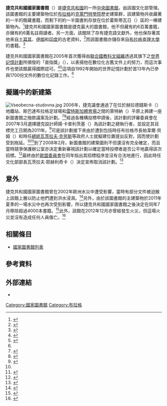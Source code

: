 {{Infobox library
| library_name       = 捷克共和國國家圖書館
| image              = Clementinum library.jpg
| caption            = 位於捷克共和國國家圖書館內的巴洛克大堂
| country            = {{flag | Czech Republic}}
| location           = [[布拉格|布拉格]][[克萊門特學院|克萊門特學院]]
| established        = 1777年
| coordinates      = {{coord|50|5|14.62|N|14|25|2.58|E|region:CZ_type:landmark|display=inline,title}}
| collection_size    = 6,919,075 件館藏<ref name="vz2013">{{Cite book | script-title=cs:Národní knihovna České republiky: Výroční zpráva 2013 | url=http://www.nkp.cz/soubory/ostatni/vz2013.pdf | editor={{lang|cs| Irena Maňáková}} | year=2014 | publisher=捷克共和國國家圖書館 | location=捷克布拉格 | language=cs | isbn=978-80-7050-633-2 | accessdate=2014年12月1日 | title= | archive-date=2020年11月24日 | archive-url=https://web.archive.org/web/20201124214222/https://www.nkp.cz/soubory/ostatni/vz2013.pdf | dead-url=no }}</ref><br />21,204 份手稿<ref name="vz2013"/><br/>約 4,200 本古版書<ref name=incu>{{cite web | script-title=en:Incunabula | url=http://text.en.nkp.cz/collections/by-document-type/historical-book-collection/manuscripts-and-incunabula/inkunabule-en | website=www.nlp.cz | publisher=捷克共和國國家圖書館 | accessdate=2014年12月1日 | language=en | archive-date=2017年10月12日 | archive-url=https://web.archive.org/web/20171012071720/http://text.en.nkp.cz/collections/by-document-type/historical-book-collection/manuscripts-and-incunabula/inkunabule-en/ | dead-url=no }}</ref>
| director           = 托馬斯·伯赫姆（{{lang|cs|Tomáš Böhm}}）<ref name="vz2013"/>
| type               = [[國家圖書館|國家圖書館]]
| website            = [http://www.nkp.cz/ www.nkp.cz]
}}
'''捷克共和國國家圖書館'''（{{lang-cs|'''Národní knihovna České republiky'''}}）是[[捷克共和國|捷克共和國]]的一所[[中央圖書館|中央圖書館]]，由該國文化部管理。該圖書館的主要建築物位於[[布拉格|布拉格]]的[[克萊門特學院|克萊門特學院]]歷史建築群，該建築物共收藏著約一半的館藏書籍，而剩下的約一半圖書則存放在位於霍斯蒂瓦日（{{lang|cs|Hostivař}}）區的一棟建築物內。<ref>{{cite web|author={{lang|en|Kimberly Hiss}} |url=http://www.praguepost.cz/archivescontent/6131-need-for-new-library-intensifies.html |script-title=en:Need for new library intensifies |work={{lang|en|The Prague Post}} |date=2008年5月28日 |accessdate=2014年12月1日 |language=en |deadurl=yes |archiveurl=https://web.archive.org/web/20140509001135/http://www.praguepost.cz/archivescontent/6131-need-for-new-library-intensifies.html |archivedate=2014年5月9日 }}</ref>捷克共和國國家圖書館是捷克最大的圖書館，他不但藏有約6百萬書籍，亦擁有約6萬名註冊讀者。另一方面，該館除了存有捷克語文獻外，他也保存著其他來自[[土耳其|土耳其]]、[[伊朗|伊朗]]和[[印度|印度]]的古老資料，<ref name=digitisation>{{cite web | url=http://www.radio.cz/en/section/science/national-librarys-rare-prints-and-manuscripts-at-the-click-of-a-mouse | script-title=en:National Library's rare prints and manuscripts at the click of a mouse | author={{lang|cs|Pavla Horáková}} | work={{lang|en|Radio Prague}} | date=2005年11月24日 | accessdate=2014年12月1日 | language=en | archive-date=2017年2月5日 | archive-url=https://web.archive.org/web/20170205224020/http://www.radio.cz/en/section/science/national-librarys-rare-prints-and-manuscripts-at-the-click-of-a-mouse | dead-url=no }}</ref>而該圖書館亦儲存來自[[布拉格查理大學|布拉格查理大學]]的書籍。<ref>{{cite news|last={{lang|en|Tucker}} |first={{lang|en|Aviezer}} |date=2009年2月18 – 24日 |script-title=en:Opinion |url=http://www.praguepost.cz/examples/weekly-paper-2009-02-18.pdf |newspaper={{lang|en|The Prague Post}} |location=布拉格 |page=A4 |accessdate=2014年12月1日 |language=en |deadurl=yes |archiveurl=https://web.archive.org/web/20140509001128/http://www.praguepost.cz/examples/weekly-paper-2009-02-18.pdf |archivedate=2014年5月9日 }}</ref>

捷克共和國國家圖書館在2005年首次獲得由[[聯合國教科文組織|聯合國教科文組織]]透過其旗下之[[世界記憶計劃|世界記憶計劃]]所頒發的「直指獎」（{{lang|en|Jikji Prize}}），以表揚他在數位化古舊文件上的努力，而這次事件也使該館贏得國際認可。<ref>{{cite web | author={{lang|en|Ian Willoughby}} | work={{lang|en|Radio Prague}} | url=http://www.radio.cz/en/section/curraffrs/national-library-wins-unesco-award-for-pioneering-digitisation-work | script-title=en:National Library wins UNESCO award for pioneering digitisation work | date=2005年9月7日 | accessdate=2014年12月1日 | language=en | archive-date=2017年2月6日 | archive-url=https://web.archive.org/web/20170206104818/http://www.radio.cz/en/section/curraffrs/national-library-wins-unesco-award-for-pioneering-digitisation-work | dead-url=no }}</ref><ref>{{cite web|script-title=en:2005 - The National Library of the Czech Republic |work={{lang|en|UNESCO}} |language=en |url=http://www.unesco.org/new/en/communication-and-information/flagship-project-activities/memory-of-the-world/unescojikji-prize/previous-laureats/the-national-library-of-the-czech-republic/ |accessdate=2014年12月1日 |deadurl=yes |archiveurl=https://web.archive.org/web/20140512215436/http://www.unesco.org/new/en/communication-and-information/flagship-project-activities/memory-of-the-world/unescojikji-prize/previous-laureats/the-national-library-of-the-czech-republic/ |archivedate=2014年5月12日 }}</ref>這項自1992年開始的世界記憶計劃於首13年內已參與1700份文件的數位化記錄工作。<ref name=digitisation/>

==擬議中的新建築==
[[File:Vseobecna-studovna.jpg|thumb]]
2006年，捷克議會通過了在位於赫拉德錢斯卡（{{lang|cs|Hradčanská}}）地鐵站、斯巴達布拉格足球場和[[雷特斯加體育場|雷特斯加體育場]]之間的萊特納（{{lang|cs|Letna}}）平原上興建一座新圖書館之撥款議案及計劃。<ref>{{cite web | author={{lang|en|Ian Willoughby}} | work={{lang|en|Radio Prague}} | url=http://www.radio.cz/en/section/curraffrs/national-library-to-get-major-new-building-while-clementinum-will-undergo-extensive-renovations | script-title=en:National Library to get major new building while Clementinum will undergo extensive renovations | date=2006年3月30日 | accessdate=2014年12月1日 | language=en | archive-date=2017年3月23日 | archive-url=https://web.archive.org/web/20170323234837/http://www.radio.cz/en/section/curraffrs/national-library-to-get-major-new-building-while-clementinum-will-undergo-extensive-renovations | dead-url=no }}</ref><ref name=resistance>{{cite web | author={{lang|en|Ian Willoughby}} | url=http://www.radio.cz/en/section/curraffrs/plans-to-build-modern-blob-building-on-letna-plain-meet-resistance-from-prague-politicians | script-title=en:Plans to build modern "blob" building on Letna Plain meet resistance from Prague politicians | coauthors={{lang|cs|Ruth Fraňková}} | work={{lang|en|Radio Prague}} | date=2007年10月12日 | accessdate=2014年12月1日 | language=en | archive-date=2017年3月24日 | archive-url=https://web.archive.org/web/20170324083735/http://www.radio.cz/en/section/curraffrs/plans-to-build-modern-blob-building-on-letna-plain-meet-resistance-from-prague-politicians | dead-url=no }}</ref>經過各機構投標申請後，該計劃的評審委員會在2007年3月選擇捷克設計師揚·卡普利茨基（{{lang|cs|Jan Kaplický}}）為該計劃之總執行者，並設定其目標完工日期為2011年。<ref>{{cite web | author={{lang|cs|Pavla Horáková}} | url=http://www.radio.cz/en/section/letter/changes-ahead-for-the-czech-national-library | script-title=en:Changes ahead for the Czech National Library | work={{lang|en|Radio Prague}} | date=2007年3月11日 | accessdate=2014年12月1日 | language=en | archive-date=2017年2月6日 | archive-url=https://web.archive.org/web/20170206051124/http://www.radio.cz/en/section/letter/changes-ahead-for-the-czech-national-library | dead-url=no }}</ref>可是該計劃接下來由於遭到包括時任布拉格市長帕韋爾·貝姆（{{lang|cs|Pavel Bém}}）和時任[[捷克總統|總統]][[瓦茨拉夫·克劳斯|瓦茨拉夫·克劳斯]]等政府人士就擬建位置提出反對，因而使計劃受到拖延。<ref name=resistance/><ref>{{cite web | author={{lang|en|Rob Cameron}} | url=http://news.bbc.co.uk/2/hi/europe/6654083.stm | script-title=en:'Octopus' library stirs up Czechs | work={{lang|en|BBC News}} | date=2007年5月14日 | accessdate=2014年12月1日 | language=en | archive-date=2021年3月14日 | archive-url=https://web.archive.org/web/20210314165211/http://news.bbc.co.uk/2/hi/europe/6654083.stm | dead-url=no }}</ref>到了2008年2月，新圖書館的建築圖則不但還沒有完全確定，而且當時競爭保護辦公室亦決定重新審視該計劃以確定當時投標者是否公平地贏得該次招標。<ref>{{cite web | url=http://www.radio.cz/en/section/news/still-no-final-decision-on-national-library-building | script-title=en:Still no final decision on National Library building | author={{lang|en|Coilin O'Connor}} | work={{lang|en|Radio Prague}} | date=2008年2月27日 | accessdate=2014年12月1日 | language=en | archive-date=2018年7月6日 | archive-url=https://web.archive.org/web/20180706043723/http://www.radio.cz/en/section/news/still-no-final-decision-on-national-library-building | dead-url=no }}</ref>最終由於[[歐盟委員會|歐盟委員會]]在同年指出其招標程序並沒有合法地進行，因此時任文化部部長瓦茨拉夫·耶赫利奇卡（{{lang|cs|Václav Jehlička}}）決定宣佈取消該計劃。<ref>{{cite web | author={{lang|cs|Ruth Fraňková}} | url=http://www.radio.cz/en/section/curraffrs/head-of-national-library-sacked-over-blob-dispute | script-title=en:Head of National Library sacked over 'Blob' dispute | work={{lang|en|Radio Prague}} | date=2008年9月10日 | accessdate=2014年12月1日 | language=en | archive-date=2017年3月23日 | archive-url=https://web.archive.org/web/20170323234912/http://www.radio.cz/en/section/curraffrs/head-of-national-library-sacked-over-blob-dispute | dead-url=no }}</ref>

==意外==
捷克共和國國家圖書館曾在2002年歐洲水災中遭受影響，當時有部分文件被迫搬上該館上層以防止他們遭到洪水浸濕。<ref>{{cite web | url=http://news.bbc.co.uk/2/hi/entertainment/2195743.stm | script-title=en:Art saved from European floods | work={{lang|en|BBC News}} | date=2002年8月15日 | accessdate=2014年12月1日 | language=en | archive-date=2021年2月24日 | archive-url=https://web.archive.org/web/20210224123937/http://news.bbc.co.uk/2/hi/entertainment/2195743.stm | dead-url=no }}</ref>另外，由於該圖書館的主建築物於2011年夏季的一場水災中也再次受到影響，所以捷克共和國國家圖書館之後決定在同年7月移除超過4000本書籍。<ref>{{cite web | url=http://radio.cz/en/section/news/water-accident-in-national-library | script-title=en:Water accident in National Library | work={{lang|en|Radio Prague}} | author={{lang|en|Christian Falvey}} | date=2011年7月21日 | accessdate=2014年12月1日 | language=en | archive-date=2017年4月14日 | archive-url=https://web.archive.org/web/20170414162532/http://www.radio.cz/en/section/news/water-accident-in-national-library | dead-url=no }}</ref>此外，該館在2012年12月亦曾經發生火災，但這場火災並沒有造成任何人員傷亡。<ref>{{cite web | url=http://www.radio.cz/en/section/news/no-injuries-in-czech-national-library-fire | script-title=en:No injuries in Czech National Library fire | author={{lang|en|Ian Willoughby}} | work={{lang|en|Radio Prague}} | date=2012年12月4日 | accessdate=2014年12月1日 | language=en | archive-date=2018年7月7日 | archive-url=https://web.archive.org/web/20180707124420/http://www.radio.cz/en/section/news/no-injuries-in-czech-national-library-fire | dead-url=no }}</ref>

==相關條目==
* [[國家圖書館列表|國家圖書館列表]]

==參考資料==
{{Reflist | 30em}}

==外部連結==
*{{Official website | http://www.nkp.cz}}

{{欧洲题目|国家图书馆}}
{{Authority control}}
[[Category:國家圖書館|Category:國家圖書館]]
[[Category:布拉格|Category:布拉格]]